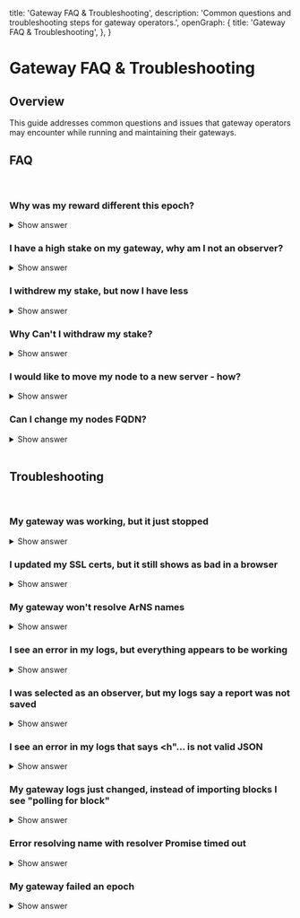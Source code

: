 
  title: 'Gateway FAQ & Troubleshooting',
  description: 'Common questions and troubleshooting steps for gateway operators.',
  openGraph: {
    title: 'Gateway FAQ & Troubleshooting',
  },
}

<HeroPattern />

# Gateway FAQ & Troubleshooting

## Overview

This guide addresses common questions and issues that gateway operators may encounter while running and maintaining their gateways.

## FAQ

<br />

### Why was my reward different this epoch?

<details>

  <summary>Show answer</summary>

  - Gateway protocol rewards are calculated as 0.1% of the protocol balance (0.05% after August 2025) split between all gateways in the network. A change in the protocol balance or the number of gateways in the network between epochs will result in the reward for an individual gateway changing. 

  - The Observer rewards are separate from protocol rewards, and if your gateway is selected as an observer for an epoch, assuming it performs its duties well, it will receive additional rewards
</details>

### I have a high stake on my gateway, why am I not an observer?

<details>

  <summary>Show answer</summary>

  The observer selection process uses a weighted random selection method that considers multiple factors beyond just stake:

  - **Stake Weight (SW)**: Ratio of your total staked ARIO tokens (including delegated stake) to the network minimum
  - **Tenure Weight (TW)**: How long your gateway has been part of the network (capped at 4 after 2 years)
  - **Gateway Performance Ratio Weight (GPRW)**: Ratio of epochs where you correctly resolved names vs total participation
  - **Observer Performance Ratio Weight (OPRW)**: Ratio of epochs where you successfully submitted reports vs total observer periods

  A composite weight (CW) is calculated as: CW = SW × TW × GPRW × OPRW

  Up to 50 gateways are chosen as observers per epoch. If there are more than 50 gateways, selection is randomized based on these normalized weights. Even with a high stake, other factors like performance and tenure affect your chances of being selected.
</details>

### I withdrew my stake, but now I have less

<details>

  <summary>Show answer</summary>

  - There is a 90 day locking period when withdrawing stake, either from delegated stake or operator stake on your gateway. This locking period can be skipped, for a fee. The fee starts at 50% of the withdrawal amount, and goes down over time. If you selected instant withdrawal, you paid the fee to skip the locking period.
</details>

### Why Can't I withdraw my stake?

<details>

  <summary>Show answer</summary>

  - The minimum operator stake for gateways (10,000 ARIO) cannot be instantly withdrawn, it is subject to the full 90 day locking period, and withdrawal can only be started by removing your gateway from the network.
</details>

### I would like to move my node to a new server - how?

<details>

  <summary>Show answer</summary>

  - If possible, leave your original server running while you prepare the new one
  - Set up the new server following the same steps you used to set up the original server
    - This includes setting up SSL certificates for the new server
  - You must use the same gateway wallet when setting up the new server
  - The observer wallet may be changed at any point, but requires extra steps. It is recommended you use the original observer wallet as well
  - Once the new server is set up, change your DNS A records to point at the new server
  - After your DNS records are set and you have verified your gateway is operating correctly, shut down the original server
  - No changes need to be made in the network contract or on ar://gateways
</details>

### Can I change my nodes FQDN?

<details>

  <summary>Show answer</summary>

  - Yes
  - Configure your new domain to point at your gateway, including setting up SSL certificates
  - Update your NGINX (or other reverse proxy) server to recognize the new domain. This usually requires a restart of NGINX
  - Update the `ARNS_ROOT_HOST` variable in your `.env` and restart the gateway
  - Using ar://gateways, update your gateway settings to change the FQDN in the contract
  - Your gateway is now using the new domain name for normal operation.
</details>

<br /> 

## Troubleshooting

<br /> 

### My gateway was working, but it just stopped

<details>

  <summary>Show answer</summary>

  - Visit your gateway in a browser and see if your SSL certs are expired. This is the most common issue causing sudden stops in proper operation.
</details>

### I updated my SSL certs, but it still shows as bad in a browser

<details>

  <summary>Show answer</summary>

  - Try restarting nginx, it sometimes has trouble looking at the new certs without a restart.
</details>

### My gateway won't resolve ArNS names

<details>

  <summary>Show answer</summary>
  
  - Make sure `ARNS_ROOT_HOST` is properly set in your `.env` file. Updating this requires restarting your gateway.
  - Make sure you have a DNS record set for `*.<your-gateway-domain>`. Since ArNS names are served as subdomains, you need to make sure all subdomains are pointed at your gateway.
  - If your gateway is attempting to resolve the name, but times out, it's most likely a CU issue.
</details>

### I see an error in my logs, but everything appears to be working

<details>

  <summary>Show answer</summary>
  
  - AR.IO gateways are very robust, they can handle temporary errors gracefully and not affect normal operation. You should only be concerned if the error is consistent or it is causing your gateway to not function properly.
</details>

### I was selected as an observer, but my logs say a report was not saved

<details>

  <summary>Show answer</summary>

  - Observers generate and submit their reports at specific times throughout the epoch. This is to ensure a healthy network throughout the entire epoch, not just at the start.
  - Your observer wallet must match the observer wallet associated with your gateway in the AR.IO contract. You can check this by navigating to your gateway in ar://gateways.
</details>

### I see an error in my logs that says &lt;h&quot;... is not valid JSON

<details>

  <summary>Show answer</summary>

  - This happens when a request to a CU fails, and your gateway receives an html failure message instead of the expected JSON response. This will normally clear up on its own after congestion on that CU dies down, but if it is persistent try switching to a different CU.
</details>

### My gateway logs just changed, instead of importing blocks I see "polling for block"

<details>

  <summary>Show answer</summary>

  - This is normal. It means you have reached the current Arweave block and need to wait for more before you can index them.
</details>

### Error resolving name with resolver Promise timed out

<details>

  <summary>Show answer</summary>

  - This is normal. If a gateway fails to resolve an arns name within 3 seconds, it will fall back to a trusted gateway (arweave.net by default) to help resolve the name.
</details>

### My gateway failed an epoch

<details>

  <summary>Show answer</summary>

  - There are many reasons a gateway could fail an epoch. Following these steps is usually enough to identify and correct the issue:
    - Try to visit your gateway in a browser and see if your SSL certs are bad
    - Try to resolve an ArNS name on your gateway. If it fails to resolve, check the console and your gateway logs for errors
    - Look at the observation reports that failed your gateway, they will list the reason for failure
</details>
